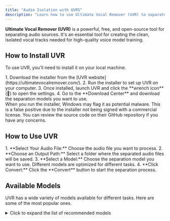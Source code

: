 ```yaml
---
title: "Audio Isolation with UVR5"
description: "Learn how to use Ultimate Vocal Remover (UVR) to separate audio sources and create clean datasets."
---
```



**Ultimate Vocal Remover (UVR)** is a powerful, free, and open-source tool for separating audio sources. It's an essential tool for creating the clean, isolated vocal tracks needed for high-quality voice model training.

## How to Install UVR

To use UVR, you'll need to install it on your local machine.

<Steps>
1.  Download the installer from the [UVR website](https://ultimatevocalremover.com/).
2.  Run the installer to set up UVR on your computer.
3.  Once installed, launch UVR and click the **wrench icon** (🔧) to open the settings.
4.  Go to the **Download Center** and download the separation models you want to use.
</Steps>

<Aside type="note">
  When you run the installer, Windows may flag it as potential malware. This is a false positive due to the installer not being signed with a commercial license. You can review the source code on their GitHub repository if you have any concerns.
</Aside>

## How to Use UVR

<Steps>
1.  **Select Your Audio File:** Choose the audio file you want to process.
2.  **Choose an Output Path:** Select a folder where the separated audio files will be saved.
3.  **Select a Model:** Choose the separation model you want to use. Different models are optimized for different tasks.
4.  **Click Convert:** Click the **Convert** button to start the separation process.
</Steps>

## Available Models

UVR has a wide variety of models available for different tasks. Here are some of the most popular ones.

<details>
<summary>Click to expand the list of recommended models</summary>

### RoFormer Models
These models are currently the best-performing models for most tasks.

<CardGrid>
<Card title="BS-Roformer-Viperx-1297">
**Best For:** Vocals & Instrumentals
<br/>The best all-around model for separating vocals and instrumentals.
</Card>
<Card title="Kim Mel Roformer">
**Best For:** Vocals & Instrumentals
<br/>Another excellent model for separating vocals and instrumentals.
<br/>[Download](https://huggingface.co/shiromiya/audio-separation-models/tree/main/Kim-MelRoformer)
</Card>
<Card title="Aufr33 and Viperx Mel Roformer Karaoke">
**Best For:** Main vs. Backing Vocals
<br/>The best model for separating main vocals from backing vocals.
<br/>[Download](https://huggingface.co/shiromiya/audio-separation-models/tree/main/mel_band_roformer_karaoke_aufr33_viperx)
</Card>
<Card title="anvuew Mel Roformer dereverb">
**Best For:** Reverb Removal
<br/>The best model for removing stereo reverb from audio.
<br/>[Download](https://huggingface.co/anvuew/dereverb_mel_band_roformer/tree/main)
</Card>
<Card title="Aufr33 Mel Roformer Denoise">
**Best For:** Noise Removal
<br/>The best model for removing background noise from audio.
<br/>[Download](https://huggingface.co/jarredou/aufr33_MelBand_Denoise/tree/main)
</Card>
</CardGrid>

### MDX-Net Models
A prize-winning model framework that is great for a variety of tasks.

<CardGrid>
<Card title="MDX23C-InstVoc HQ">
**Best For:** Multiple Tasks
<br/>A set of models that work together to deliver high-quality results.
</Card>
<Card title="UVR-MDX-NET Voc FT">
**Best For:** Vocals
<br/>A model focused specifically on separating vocals.
</Card>
<Card title="UVR-MDX-NET Crowd HQ 1">
**Best For:** Background Vocals
<br/>Separates background vocals from main vocals.
</Card>
</CardGrid>

### VR Arch Models
A location-guided model that delivers great results in most tasks.

<CardGrid>
<Card title="UVR-DeEcho-DeReverb">
**Best For:** Reverb & Echo
<br/>Separates reverb and echo from audio.
</Card>
<Card title="5_Hp-Karaoke-UVR">
**Best For:** Background Vocals
<br/>Another excellent model for separating background vocals.
</Card>
<Card title="UVR-DeNoise">
**Best For:** Noise Removal
<br/>Removes noise and some artifacts from audio.
</Card>
</CardGrid>

### Demucs Models
An all-in-one model capable of separating audio into 4 to 6 stems.

<CardGrid>
<Card title="htdemucs_ft">
**Best For:** General Purpose
<br/>Slower processing but better results than the standard `htdemucs` model.
</Card>
<Card title="htdemucs_6s">
**Best For:** Instrument Separation
<br/>Capable of separating guitar and piano stems in addition to vocals and drums.
</Card>
</CardGrid>

</details>
